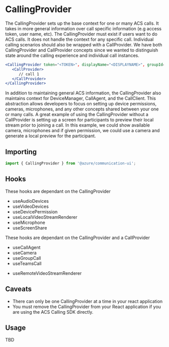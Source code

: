 
<Meta title="Providers/Calling/CallingProvider" />

# CallingProvider

The CallingProvider sets up the base context for one or many ACS calls. It takes in more general information over call specific information (e.g access token, user name, etc).
The CallingProvider must exist if users want to do ACS calls. It does not handle the context for any specific call. Individual calling scenarios should also be wrapped with
a CallProvider. We have both CallingProvider and CallProvider concepts since we wanted to distinguish state around the calling experience and individual call instances.

```jsx
<CallingProvider token="<TOKEN>", displayName="<DISPLAYNAME>", groupId="<GROUPID>">
   <CallProvider>
      // call 1
   </CallProvider>
</CallingProvider>
```

In addition to maintaining general ACS information, the CallingProvider also maintains context for DeviceManager, CallAgent, and the CallClient. This abstraction allows
developers to focus on setting up device permissions, cameras, microphones, and any other concepts shared between your one or many calls. A great example of using the CallingProvider
without a CallProvider is setting up a screen for participants to preview their local stream prior to joining a call. In this example, we could show available camera, microphones and
if given permission, we could use a camera and generate a local preview for the participant.

## Importing

```javascript
import { CallingProvider } from '@azure/communication-ui';
```

## Hooks

These hooks are dependant on the CallingProvider

- useAudioDevices
- useVideoDevices
- useDevicePermission
- useLocalVideoStreamRenderer
- useMicrophone
- useScreenShare

These hooks are dependant on the CallingProvider and a CallProvider

- useCallAgent
- useCamera
- useGroupCall
- useTeamsCall

* useRemoteVideoStreamRenderer

## Caveats

- There can only be one CallingProvider at a time in your react application
- You must remove the CallingProvider from your React application if you are using the ACS Calling SDK directly.

## Usage

TBD
